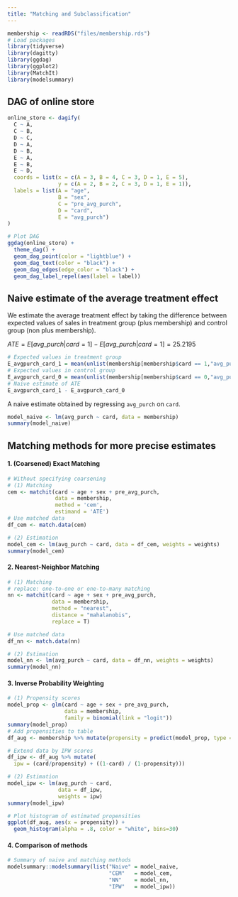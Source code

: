 ```yaml
---
title: "Matching and Subclassification"
---
```


```r
membership <- readRDS("files/membership.rds")
# Load packages
library(tidyverse)
library(dagitty)
library(ggdag)
library(ggplot2)
library(MatchIt)
library(modelsummary)
```

## DAG of online store

```r
online_store <- dagify(
  C ~ A,
  C ~ B,
  D ~ C,
  D ~ A,
  D ~ B,
  E ~ A,
  E ~ B,
  E ~ D,
  coords = list(x = c(A = 3, B = 4, C = 3, D = 1, E = 5),
                y = c(A = 2, B = 2, C = 3, D = 1, E = 1)),
  labels = list(A = "age",
                B = "sex",
                C = "pre_avg_purch",
                D = "card",
                E = "avg_purch")
)

# Plot DAG
ggdag(online_store) +
  theme_dag() +
  geom_dag_point(color = "lightblue") +
  geom_dag_text(color = "black") +
  geom_dag_edges(edge_color = "black") +
  geom_dag_label_repel(aes(label = label))
```

## Naive estimate of the average treatment effect

We estimate the average treatment effect by taking the difference between expected values of sales in treatment group (plus membership) and control group (non plus membership).

$ATE = E[avg\_purch|card = 1] - E[avg\_purch|card = 1] = 25.2195$

```r
# Expected values in treatment group
E_avgpurch_card_1 = mean(unlist(membership[membership$card == 1,"avg_purch"]))
# Expected values in control group
E_avgpurch_card_0 = mean(unlist(membership[membership$card == 0,"avg_purch"]))
# Naive estimate of ATE
E_avgpurch_card_1 - E_avgpurch_card_0
```

A naive estimate obtained by regressing `avg_purch` on `card`.

```r
model_naive <- lm(avg_purch ~ card, data = membership)
summary(model_naive)
```


## Matching methods for more precise estimates

#### 1. (Coarsened) Exact Matching
```r
# Without specifying coarsening
# (1) Matching
cem <- matchit(card ~ age + sex + pre_avg_purch,
               data = membership, 
               method = 'cem', 
               estimand = 'ATE')
# Use matched data
df_cem <- match.data(cem)

# (2) Estimation
model_cem <- lm(avg_purch ~ card, data = df_cem, weights = weights)
summary(model_cem)
```

#### 2. Nearest-Neighbor Matching
```r
# (1) Matching
# replace: one-to-one or one-to-many matching
nn <- matchit(card ~ age + sex + pre_avg_purch,
              data = membership,
              method = "nearest", 
              distance = "mahalanobis",
              replace = T)

# Use matched data
df_nn <- match.data(nn)

# (2) Estimation
model_nn <- lm(avg_purch ~ card, data = df_nn, weights = weights)
summary(model_nn)
```

#### 3. Inverse Probability Weighting
```r
# (1) Propensity scores
model_prop <- glm(card ~ age + sex + pre_avg_purch,
                  data = membership,
                  family = binomial(link = "logit"))
summary(model_prop)
# Add propensities to table
df_aug <- membership %>% mutate(propensity = predict(model_prop, type = "response"))

# Extend data by IPW scores
df_ipw <- df_aug %>% mutate(
  ipw = (card/propensity) + ((1-card) / (1-propensity)))

# (2) Estimation
model_ipw <- lm(avg_purch ~ card,
                data = df_ipw, 
                weights = ipw)
summary(model_ipw)

# Plot histogram of estimated propensities
ggplot(df_aug, aes(x = propensity)) +
  geom_histogram(alpha = .8, color = "white", bins=30)
```

#### 4. Comparison of methods
```r
# Summary of naive and matching methods
modelsummary::modelsummary(list("Naive" = model_naive,
                                "CEM"   = model_cem,
                                "NN"    = model_nn,
                                "IPW"   = model_ipw))
```



